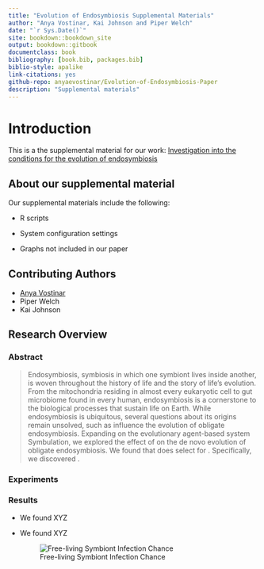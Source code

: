 ```yaml
--- 
title: "Evolution of Endosymbiosis Supplemental Materials"
author: "Anya Vostinar, Kai Johnson and Piper Welch"
date: "`r Sys.Date()`"
site: bookdown::bookdown_site
output: bookdown::gitbook
documentclass: book
bibliography: [book.bib, packages.bib]
biblio-style: apalike
link-citations: yes
github-repo: anyaevostinar/Evolution-of-Endosymbiosis-Paper
description: "Supplemental materials"
---
```


# Introduction 

This is a the supplemental material for our work: [Investigation into the conditions for the evolution of endosymbiosis](https://github.com/anyaevostinar/Evolution-of-Endosymbiosis-Paper)

## About our supplemental material 

Our supplemental materials include the following:

- R scripts 

- System configuration settings 

- Graphs not included in our paper 

## Contributing Authors
- [Anya Vostinar](https://anyaevostinar.github.io/)
- Piper Welch
- Kai Johnson

## Research Overview 

### Abstract 
> Endosymbiosis, symbiosis in which one symbiont lives inside another,  is woven throughout the history of life and the story of life’s evolution.
From the mitochondria residing in almost every eukaryotic cell to gut microbiome found in every human, endosymbiosis is a cornerstone to the biological processes that sustain life on Earth.
While endosymbiosis is ubiquitous, several questions about its origins remain unsolved, such as <XYZ factor> influence the evolution of obligate endosymbiosis.
Expanding on the evolutionary agent-based system Symbulation, we explored the effect of <XYZ factor> on the de novo evolution of obligate endosymbiosis.
We found that <XYZ conditions> does select for <XYZ thing>. 
Specifically, we discovered <XYZ thing we found in more depth>.

### Experiments 

### Results
- We found XYZ
- We found XYZ
  
  ![Free-living Symbiont Infection Chance](../Graphs/svtr plot/fic.png)
